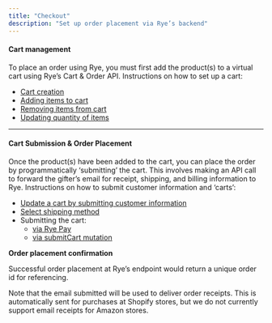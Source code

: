 ```yaml
---
title: "Checkout"
description: "Set up order placement via Rye’s backend"
---
```


#### Cart management

To place an order using Rye, you must first add the product(s) to a virtual cart using Rye’s Cart & Order API. Instructions on how to set up a cart:

* [Cart creation](https://www.notion.so/External-Rye-Enterprise-Payment-integration-guide-a4a6f5e268ed4dfab9dba4ffdf79d3e6?pvs=21)
* [Adding items to cart](https://www.notion.so/External-Rye-Enterprise-Payment-integration-guide-a4a6f5e268ed4dfab9dba4ffdf79d3e6?pvs=21)
* [Removing items from cart](https://www.notion.so/External-Rye-Enterprise-Payment-integration-guide-a4a6f5e268ed4dfab9dba4ffdf79d3e6?pvs=21)
* [Updating quantity of items](https://www.notion.so/External-Rye-Enterprise-Payment-integration-guide-a4a6f5e268ed4dfab9dba4ffdf79d3e6?pvs=21)
  
---

  
#### Cart Submission & Order Placement

Once the product(s) have been added to the cart, you can place the order by programmatically ‘submitting’ the cart. This involves making an API call to forward the gifter’s email for receipt, shipping, and billing information to Rye. Instructions on how to submit customer information and ‘carts’:

* [Update a cart by submitting customer information](https://www.notion.so/External-Rye-Enterprise-Payment-integration-guide-a4a6f5e268ed4dfab9dba4ffdf79d3e6?pvs=21)
* [Select shipping method](/api-reference/updatecartselectedshippingoptions)
* Submitting the cart:  
   * [via Rye Pay](/rye-pay)  
   * [via submitCart mutation](/api-reference/submitcart)
  
**Order placement confirmation**

Successful order placement at Rye’s endpoint would return a unique order id for referencing.

Note that the email submitted will be used to deliver order receipts. This is automatically sent for purchases at Shopify stores, but we do not currently support email receipts for Amazon stores.


  
